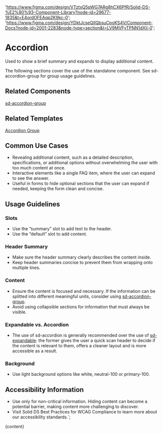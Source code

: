 

  'https://www.figma.com/design/VTztxQ5pWG7ARg8hCX6PfR/Solid-DS-%E2%80%93-Component-Library?node-id=29677-1835&t=E4ordOFEAqp2K9kc-0';
  'https://www.figma.com/design/YDktJcseQIIQbsuCpoKS4V/Component-Docs?node-id=2001-2283&node-type=section&t=LV9MVFyTPNN1dXil-0';

# Accordion

Used to show a brief summary and expands to display additional content.

The following sections cover the use of the standalone component. See sd-accordion-group for group usage guidelines.

<DefaultStory />

<DocumentationLinks storybookLink="${storybookLink}" figmaLibrary="${figmaLibrary}" figmaDocs="${figmaDocs}" />

## Related Components

[sd-accordion-group](/?path=/docs/components-sd-accordion-group--docs)

## Related Templates

[Accordion Group](/?path=/docs/templates-accordion-group--docs)

## Common Use Cases

- Revealing additional content, such as a detailed description, specifications, or additional options without overwhelming the user with too much content at once.
- Interactive elements like a single FAQ item, where the user can expand to see the answer.
- Useful in forms to hide optional sections that the user can expand if needed, keeping the form clean and concise.

## Usage Guidelines

### Slots

- Use the ”summary” slot to add text to the header.
- Use the ”default” slot to add content.

### Header Summary

- Make sure the header summary clearly describes the content inside.
- Keep header summaries concise to prevent them from wrapping onto multiple lines.

### Content

- Ensure the content is focused and necessary. If the information can be splitted into different meaningful units, consider using [sd-accordion-group](/?path=/docs/components-sd-accordion-group--docs).
- Avoid using collapsible sections for information that must always be visible.

### Expandable vs. Accordion

- The use of sd-accordion is generally recommended over the use of [sd-expandable](/?path=/docs/components-sd-expandable--docs): the former gives the user a quick scan header to decide if the content is relevant to them, offers a cleaner layout and is more accessible as a result.

### Background

- Use light background options like white, neutral-100 or primary-100.

## Accessibility Information

- Use only for non-critical information. Hiding content can become a potential barrier, making content more challenging to discover.
- Visit <sd-link href="https://www.figma.com/design/YDktJcseQIIQbsuCpoKS4V/Component-Docs?node-id=10708-5011&t=Z1FxSGWkmXG5r5sw-4" target="_blank">Solid DS Best Practices for WCAG Compliance</sd-link> to learn more about our accessibility standards.`;

<Meta title="Components/sd-accordion/Overview" />

<OverviewFormatter story={AccordionStories.Default}>{content}</OverviewFormatter>
